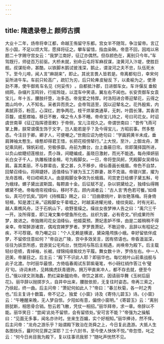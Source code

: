 ```yaml
---
---
---
```

title: 隋遗录卷上 颜师古撰
---



大业十二年，炀帝将幸江都，命越王侑留守东都。宫女半不随驾，争泣留帝。言辽东小国，不足以烦大驾，愿择将征之。攀车留惜，指血染鞅。帝意不回，因戏以帛题二十字赐守宫女云：“我梦江南好，征辽亦偶然。但存颜色在，离别只今年。”车驾既行，师徒百万前驱。大桥未就，别命云屯将军麻叔谋，浚黄河入汴堤，使胜巨舰。叔谋衔命，甚酷，以铁脚木鹅试彼浅深，鹅止，谓浚河之夫不忠，队伍死水下。至今儿啼，闻人言“麻胡来”，即止。其讹言畏人皆若是。帝离都旬日，幸宋何妥所进牛车。车前只轮高广，疏钉为刃，后只轮庳 皮秘反 下，以柔榆为之，使滑劲不滞，使牛御焉 车名见《何妥传》 。自都抵汴郡，日进御车女。车 许偃反 垂鲛绡网，杂缀片玉鸣铃，行摇玲珑，以混车中笑语，翼左右不闻也。长安贡御车女袁宝儿，年十五，腰肢纤堕，冶多态。帝宠爱之特厚。时洛阳进合蒂迎辇花，云得之嵩山坞中，人不知名。采者异而贡之。会帝驾适至，因以迎辇名之。花外殷紫，内素腻菲芬，粉蕊，心深红，跗争两花。枝干烘翠类通草，无刺，叶圆长薄。其香浓芬馥，或惹襟袖，移日不散，嗅之令人多不睡。帝命宝儿持之，号曰司花女。时诏虞世南草《征辽指挥德音敕》于帝侧，宝儿注视久之。帝谓世南曰：“昔传飞燕可掌上舞，朕常谓儒生饰于文字，岂人能若是乎？及今得宝儿，方昭前事。然多憨态。今注目于卿。卿才人，可便嘲之。”世南应诏为绝句曰：“学画鸦黄半未成，垂肩亸袖太憨生。缘憨却得君王惜，长把花枝傍辇行。”上大悦，至汴，上御龙舟，萧妃乘凤舸，锦帆彩缆，穷极侈靡。舟前为舞台，台上垂蔽日帘。帘即蒲择国所进，以负山蚊睫纫莲根丝，贯小珠，间睫编成，虽晓日激射，而光不能透。每舟择妍丽长白女子千人，执雕板镂金楫，号为殿脚女。一日，帝将登凤舸，凭殿脚女吴绛仙肩。喜其柔丽，不与群辈齿，爱之甚，久不移步。绛仙善画长蛾眉。帝色不自禁，回辇召绛仙，将拜婕妤。适值绛仙下嫁为玉工万群妻，故不克谐。帝寝兴罢，擢为龙舟首楫，号曰崆峒夫人。由是殿脚女争效为长蛾眉。司宫吏日给螺子黛五斛，号为蛾绿。螺子黛出波斯国，每颗直十金。后征赋不足，杂以铜黛给之，独绛仙得赐螺黛不绝。帝每倚帘视绛仙，移时不去，顾内谒者云：“古人言‘秀色若可餐。’如绛仙，真可疗饥矣。”因吟《持楫篇》赐之，曰：“旧曲歌桃叶，新妆艳落梅。将身倚轻楫，知是渡江来。”诏殿脚女千辈唱之。时越溪进耀光绫，绫纹突起，时有光彩。越人乘樵风舟，泛于石帆山下，收野茧缲之。缲丝女夜梦神人告之曰：“禹穴三千一开。汝所得茧，即江淹文集中壁鱼所化也。丝织为裳，必有奇文。”织成果符所梦，故进之。帝独赐司花女洎绛仙，他姬莫预。萧妃恚妒不怿，由是二姬稍稍不得亲幸。帝常醉游诸宫，偶戏宫婢罗罗者。罗罗畏萧妃，不敢迎帝，且辞以有程妃之疾，不可荐寝。帝乃嘲之曰：“个人无赖是横波，黛染隆颅族小蛾。幸好留依伴成梦，不留侬住意如何？”帝自达广陵，宫中多效吴言，因有侬语也。帝昏湎滋深，往往为妖祟所惑，尝游吴公宅鸡台，恍惚间与陈后主相遇，尚唤帝为殿下。后主载轻纱皂帻，青绰袖，长裾，绿锦纯缘紫纹方平履。舞女数十许，罗侍左右。中一人迥美，帝屡目之。后主云：“殿下不识此人耶？即丽华也。每忆桃叶山前乘战舰与此子北渡。尔时丽华最恨，方倚临春阁试东郭紫毫笔，书小砑红绡作答江令‘璧月’句。诗词未终，见韩擒虎跃青骢驹，拥万甲直来冲人，都不存去就，便至今日。”俄以绿文测海蠡，酌红粱新醞劝帝。帝饮之甚欢，因请丽华舞《玉树后庭花》。丽华辞以抛掷岁久，自井中出来，腰肢依拒，无复往时姿态。帝再三索之，乃徐起，终一曲。后主问帝：“萧妃何如此人？”帝曰：“春兰秋菊，各一时之秀也。”后主复诗十数篇，帝不记之，独爱《小窗》诗及《寄侍儿碧玉》诗。《小窗》云：“午睡醒来晚，无人梦自惊。夕阳如有意，偏傍小窗明。”《寄碧玉》云：“离别肠犹断，相思骨合销。愁云若飞散，凭仗一相招。”丽华拜帝，求一章。帝辞以不能。丽华笑日：“尝闻‘此处不留侬，会有留侬处。’安可言不能？”帝强为之操觚曰：“见面无多事，闻名亦许时。坐来生百媚，实个好相知。”丽华捧诗，然不怿。后主问帝：“龙舟之游乐乎？始谓殿下致治在尧舜之上，今日复此逸游。大抵人生各图快乐，曩时何见罪之深耶？三十六封书，至今使人怏怏不悦。”帝忽悟，叱之云：“何今日尚目我为殿下，复以往事讯我邪？”随叱声恍然不见。